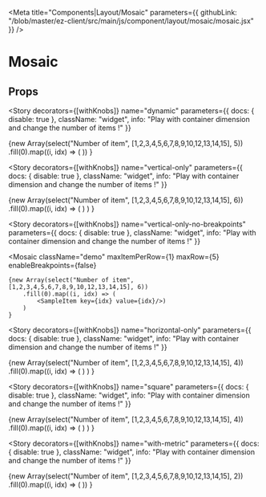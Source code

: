 

<Meta 
  title="Components|Layout/Mosaic"
  parameters={{
    githubLink: "/blob/master/ez-client/src/main/js/component/layout/mosaic/mosaic.jsx"
  }}
/>


<Anchor storyId="components-layout-mosaic-mosaic--default-story" />


# Mosaic

## Props

<Props of={Mosaic} />


<Story
  decorators={[withKnobs]}
  name="dynamic"
  parameters={{
    docs: {
      disable: true
    },
    className: "widget",
    info: "Play with container dimension and change the number of items !"
  }}
>
  <Mosaic className="demo">
    {new Array(select("Number of item", [1,2,3,4,5,6,7,8,9,10,12,13,14,15], 5))
        .fill(0).map((i, idx) => (
            <SampleItem key={idx} value={idx}/>
        ))
    }
  </Mosaic>
</Story>

<Story
  decorators={[withKnobs]}
  name="vertical-only"
  parameters={{
    docs: {
      disable: true
    },
    className: "widget",
    info: "Play with container dimension and change the number of items !"
  }}
>
  <Mosaic maxItemPerRow={1} className="demo">
    {new Array(select("Number of item", [1,2,3,4,5,6,7,8,9,10,12,13,14,15], 6))
        .fill(0).map((i, idx) => (
            <SampleItem key={idx} value={idx}/>)
        )
    }
  </Mosaic>
</Story>

<Story
  decorators={[withKnobs]}
  name="vertical-only-no-breakpoints"
  parameters={{
    docs: {
      disable: true
    },
    className: "widget",
    info: "Play with container dimension and change the number of items !"
  }}
>
  <Mosaic
    className="demo"
    maxItemPerRow={1}
    maxRow={5}
    enableBreakpoints={false}
  >
    {new Array(select("Number of item", [1,2,3,4,5,6,7,8,9,10,12,13,14,15], 6))
        .fill(0).map((i, idx) => (
            <SampleItem key={idx} value={idx}/>)
        )
    }
  </Mosaic>
</Story>

<Story
  decorators={[withKnobs]}
  name="horizontal-only"
  parameters={{
    docs: {
      disable: true
    },
    className: "widget",
    info: "Play with container dimension and change the number of items !"
  }}
>
  <Mosaic maxRow={1} className="demo">
    {new Array(select("Number of item", [1,2,3,4,5,6,7,8,9,10,12,13,14,15], 4))
        .fill(0).map((i, idx) => (
            <SampleItem key={idx} value={idx}/>)
        )
    }
  </Mosaic>
</Story>


<Story
  decorators={[withKnobs]}
  name="square"
  parameters={{
    docs: {
      disable: true
    },
    className: "widget",
    info: "Play with container dimension and change the number of items !"
  }}
>
  <Mosaic maxRow={2} maxItemPerRow={2}  className="demo">
    {new Array(select("Number of item", [1,2,3,4,5,6,7,8,9,10,12,13,14,15], 4))
        .fill(0).map((i, idx) => (
            <SampleItem key={idx} value={idx}/>)
        )
    }
  </Mosaic>
</Story>



<Story
decorators={[withKnobs]}
name="with-metric"
parameters={{
  docs: {
    disable: true
  },
  className: "widget",
  info: "Play with container dimension and change the number of items !"
}}
>
<Mosaic className="demo">
  {new Array(select("Number of item", [1,2,3,4,5,6,7,8,9,10,12,13,14,15], 2))
    .fill(0).map((i, idx) => (
      <Metric
        key={idx}
        contentImageSrc="img/thumb.svg"
        legend={`${idx}%`}
      />
    ))
  }
</Mosaic>
</Story>

